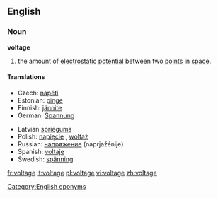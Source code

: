 ==English==
===Noun===
'''voltage'''

#{{physics}} the amount of [[electrostatic]] [[potential]] between two [[point]]s in [[space]].

====Translations====
{{top}}
*Czech: [[napětí]] {{n}}
*Estonian: [[pinge]]
*Finnish: [[jännite]]
*German: [[Spannung]] {{f}}
{{mid}}
*Latvian [[spriegums]] {{m}}
*Polish: [[napięcie]] {{n}}, [[woltaż]] {{m}}
*Russian: [[напряжение]] (naprjažénije) {{n}}
*Spanish: [[voltaje]] {{m}}
*Swedish: [[spänning]] {{c}}
{{bottom}}

[[Category:English eponyms]]

[[fr:voltage]]
[[it:voltage]]
[[pl:voltage]]
[[vi:voltage]]
[[zh:voltage]]